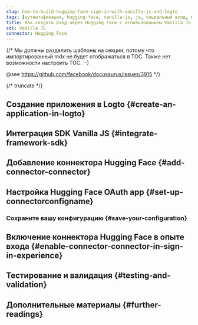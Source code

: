 ```yaml
---
slug: how-to-build-hugging-face-sign-in-with-vanilla-js-and-logto
tags: [аутентификация, hugging-face, vanilla-js, js, социальный вход, вход, логин]
title: Как создать вход через Hugging Face с использованием Vanilla JS
sdk: Vanilla JS
connector: Hugging Face
---
```


{/*
  Мы должны разделить шаблоны на секции, потому что импортированный mdx не будет отображаться в TOC.
  Также нет возможности настроить TOC. :-)

  @see https://github.com/facebook/docusaurus/issues/3915
*/}




{/* truncate */}

<Intro connector={connector} sdk="Vanilla JS" link="https://en.wikipedia.org/wiki/ECMAScript" />

## Создание приложения в Logto \{#create-an-application-in-logto}

<CreateApplication type="Single page app" framework="Vanilla JS" />

## Интеграция SDK Vanilla JS \{#integrate-framework-sdk}

<IntegrateSdk />

## Добавление коннектора Hugging Face \{#add-connector-connector}

<AddSocialConnector connector={connector} framework="Vanilla JS" />

## Настройка Hugging Face OAuth app \{#set-up-connectorconfigname}

<ConnectorGuide />

### Сохраните вашу конфигурацию \{#save-your-configuration}

<SaveYourConfiguration connector={connector} />

## Включение коннектора Hugging Face в опыте входа \{#enable-connector-connector-in-sign-in-experience}

<EnableSocialConnector connector={connector} />

## Тестирование и валидация \{#testing-and-validation}

<TestingAndValidation connector={connector} sdk="Vanilla JS" />

## Дополнительные материалы \{#further-readings}

<FurtherReadings />